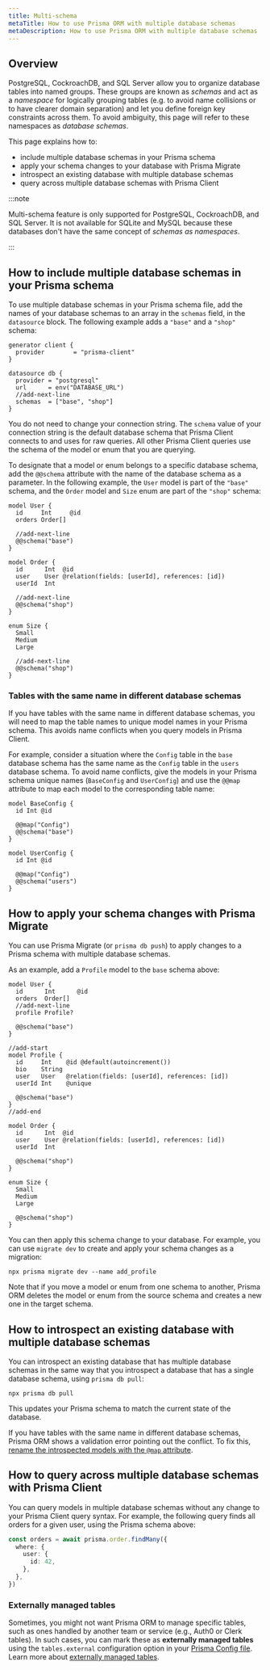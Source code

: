 ```yaml
---
title: Multi-schema
metaTitle: How to use Prisma ORM with multiple database schemas
metaDescription: How to use Prisma ORM with multiple database schemas
---
```


## Overview

PostgreSQL, CockroachDB, and SQL Server allow you to organize database tables into named groups. These groups are known as _schemas_ and act as a _namespace_ for logically grouping tables (e.g. to avoid name collisions or to have clearer domain separation) and let you define foreign key constraints across them. To avoid ambiguity, this page will refer to these namespaces as _database schemas_.

This page explains how to:
- include multiple database schemas in your Prisma schema
- apply your schema changes to your database with Prisma Migrate
- introspect an existing database with multiple database schemas
- query across multiple database schemas with Prisma Client

:::note

Multi-schema feature is only supported for PostgreSQL, CockroachDB, and SQL Server. It is not available for SQLite and MySQL because these databases don't have the same concept of _schemas as namespaces_.

:::


## How to include multiple database schemas in your Prisma schema

To use multiple database schemas in your Prisma schema file, add the names of your database schemas to an array in the `schemas` field, in the `datasource` block. The following example adds a `"base"` and a `"shop"` schema:

```prisma file=schema.prisma
generator client {
  provider        = "prisma-client"
}

datasource db {
  provider = "postgresql"
  url      = env("DATABASE_URL")
  //add-next-line
  schemas  = ["base", "shop"]
}
```

You do not need to change your connection string. The `schema` value of your connection string is the default database schema that Prisma Client connects to and uses for raw queries. All other Prisma Client queries use the schema of the model or enum that you are querying.

To designate that a model or enum belongs to a specific database schema, add the `@@schema` attribute with the name of the database schema as a parameter. In the following example, the `User` model is part of the `"base"` schema, and the `Order` model and `Size` enum are part of the `"shop"` schema:

```prisma file=schema.prisma
model User {
  id     Int     @id
  orders Order[]

  //add-next-line
  @@schema("base")
}

model Order {
  id      Int  @id
  user    User @relation(fields: [userId], references: [id])
  userId  Int

  //add-next-line
  @@schema("shop")
}

enum Size {
  Small
  Medium
  Large

  //add-next-line
  @@schema("shop")
}
```

### Tables with the same name in different database schemas

If you have tables with the same name in different database schemas, you will need to map the table names to unique model names in your Prisma schema. This avoids name conflicts when you query models in Prisma Client.

For example, consider a situation where the `Config` table in the `base` database schema has the same name as the `Config` table in the `users` database schema. To avoid name conflicts, give the models in your Prisma schema unique names (`BaseConfig` and `UserConfig`) and use the `@@map` attribute to map each model to the corresponding table name:

```prisma file=schema.prisma
model BaseConfig {
  id Int @id

  @@map("Config")
  @@schema("base")
}

model UserConfig {
  id Int @id

  @@map("Config")
  @@schema("users")
}
```

## How to apply your schema changes with Prisma Migrate

You can use Prisma Migrate (or `prisma db push`) to apply changes to a Prisma schema with multiple database schemas.

As an example, add a `Profile` model to the `base` schema above:

```prisma file=schema.prisma
model User {
  id      Int      @id
  orders  Order[]
  //add-next-line
  profile Profile?

  @@schema("base")
}

//add-start
model Profile {
  id     Int    @id @default(autoincrement())
  bio    String
  user   User   @relation(fields: [userId], references: [id])
  userId Int    @unique

  @@schema("base")
}
//add-end

model Order {
  id      Int  @id
  user    User @relation(fields: [userId], references: [id])
  userId  Int

  @@schema("shop")
}

enum Size {
  Small
  Medium
  Large

  @@schema("shop")
}
```

You can then apply this schema change to your database. For example, you can use `migrate dev` to create and apply your schema changes as a migration:

```terminal
npx prisma migrate dev --name add_profile
```

Note that if you move a model or enum from one schema to another, Prisma ORM deletes the model or enum from the source schema and creates a new one in the target schema.

## How to introspect an existing database with multiple database schemas

You can introspect an existing database that has multiple database schemas in the same way that you introspect a database that has a single database schema, using `prisma db pull`:

```terminal
npx prisma db pull
```

This updates your Prisma schema to match the current state of the database.

If you have tables with the same name in different database schemas, Prisma ORM shows a validation error pointing out the conflict. To fix this, [rename the introspected models with the `@map` attribute](#tables-with-the-same-name-in-different-database-schemas).

## How to query across multiple database schemas with Prisma Client

You can query models in multiple database schemas without any change to your Prisma Client query syntax. For example, the following query finds all orders for a given user, using the Prisma schema above:

```ts
const orders = await prisma.order.findMany({
  where: {
    user: {
      id: 42,
    },
  },
})
```

### Externally managed tables

Sometimes, you might not want Prisma ORM to manage specific tables, such as ones handled by another team or service (e.g., Auth0 or Clerk tables). In such cases, you can mark these as **externally managed tables** using the `tables.external` configuration option in your [Prisma Config file](/orm/reference/prisma-config-reference#tablesexternal-and-enumsexternal). Learn more about [externally managed tables](/orm/prisma-schema/data-model/externally-managed-tables).